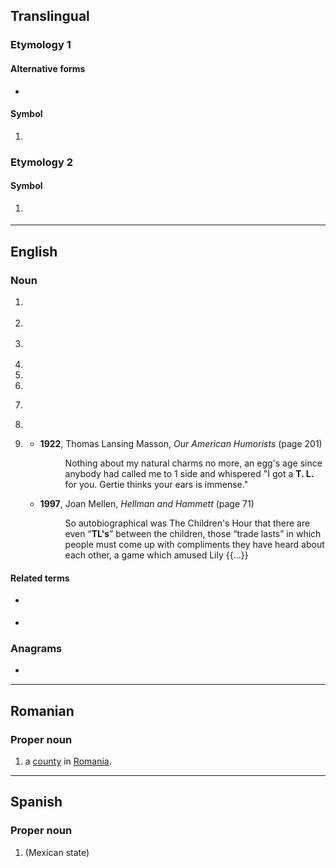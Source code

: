 {{also|tl|Tl|.tl}}
==Translingual==

===Etymology 1===

====Alternative forms====
* {{alter|mul|Tl}}

====Symbol====
{{mul-symbol}}

# {{SI-unit-abb2|tera|liter|litre|[[fluid measure]]}}

===Etymology 2===

====Symbol====
{{mul-symbol}}

# {{ISO 3166|1|2|Timor-Leste|from=2002}}
#: {{syn|mul|TLS|qq1={{w|ISO 3166-1 alpha-3|alpha-3}} 2002{{ndash}}present|TP|qq2=1975{{ndash}}2002, as {{w|East Timor}}}}

----

==English==

===Noun===
{{en-noun}}

# {{lb|en|linguistics}} {{initialism of|en|target language}}
# {{lb|en|informal}} {{abbreviation of|en|translator}}
# {{lb|en|informal}} {{abbreviation of|en|translation}}
# {{abbreviation of|en|timeline}}
# {{abbreviation of|en|turntable ladder}}
# {{abbreviation of|en|[[team]] [[leader]]}}
# {{lb|en|ecology}} {{initialism of|en|trophic level}}
# {{abbreviation of|en|[[Turkish]] [[lira]]}}
#: {{syn|mul|₺}}
# {{lb|en|slang|dated}} {{init of|en|trade-last}}
#* '''1922''', Thomas Lansing Masson, ''Our American Humorists'' (page 201)
#*: Nothing about my natural charms no more, an egg's age since anybody had called me to 1 side and whispered "I got a '''T. L.''' for you. Gertie thinks your ears is immense."
#* '''1997''', Joan Mellen, ''Hellman and Hammett'' (page 71)
#*: So autobiographical was The Children's Hour that there are even “'''TL's'''” between the children, those “trade lasts” in which people must come up with compliments they have heard about each other, a game which amused Lily {{...}}

====Related terms====
* {{sense|translation}} {{l|en|MTL}} {{qualifier|machine translation}}
* {{sense|translation}} {{l|en|TLN}} {{qualifier|translation note / translator's note}}

===Anagrams===
* {{anagrams|en|a=lt|LT|Lt|Lt.}}

----

==Romanian==

===Proper noun===
{{head|ro|proper noun}}

# {{abbreviation of|ro|Tulcea|dot=,}} a [[county]] in [[Romania]].

----

==Spanish==

===Proper noun===
{{es-proper noun}}

# {{abbreviation of|es|Tlaxcala|nodot=1}} (Mexican state)